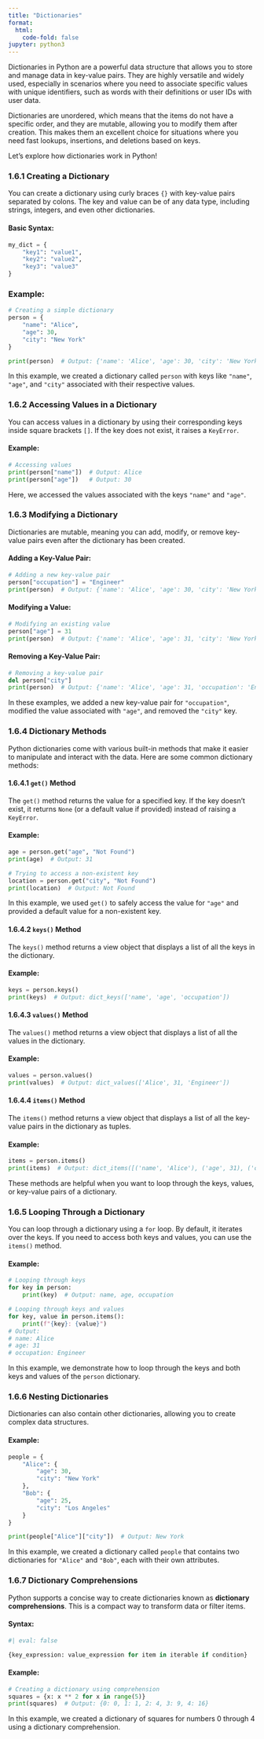 ```yaml
---
title: "Dictionaries"
format:
  html:
    code-fold: false
jupyter: python3
---
```



Dictionaries in Python are a powerful data structure that allows you to store and manage data in key-value pairs. They are highly versatile and widely used, especially in scenarios where you need to associate specific values with unique identifiers, such as words with their definitions or user IDs with user data.

Dictionaries are unordered, which means that the items do not have a specific order, and they are mutable, allowing you to modify them after creation. This makes them an excellent choice for situations where you need fast lookups, insertions, and deletions based on keys.

Let’s explore how dictionaries work in Python!



### 1.6.1 Creating a Dictionary

You can create a dictionary using curly braces `{}` with key-value pairs separated by colons. The key and value can be of any data type, including strings, integers, and even other dictionaries.

#### Basic Syntax:
```python
my_dict = {
    "key1": "value1",
    "key2": "value2",
    "key3": "value3"
}
```

### Example:
```python
# Creating a simple dictionary
person = {
    "name": "Alice",
    "age": 30,
    "city": "New York"
}

print(person)  # Output: {'name': 'Alice', 'age': 30, 'city': 'New York'}
```

In this example, we created a dictionary called `person` with keys like `"name"`, `"age"`, and `"city"` associated with their respective values.



### 1.6.2 Accessing Values in a Dictionary

You can access values in a dictionary by using their corresponding keys inside square brackets `[]`. If the key does not exist, it raises a `KeyError`.

#### Example:

```python
# Accessing values
print(person["name"])  # Output: Alice
print(person["age"])   # Output: 30
```

Here, we accessed the values associated with the keys `"name"` and `"age"`.



### 1.6.3 Modifying a Dictionary

Dictionaries are mutable, meaning you can add, modify, or remove key-value pairs even after the dictionary has been created.

#### Adding a Key-Value Pair:
```python
# Adding a new key-value pair
person["occupation"] = "Engineer"
print(person)  # Output: {'name': 'Alice', 'age': 30, 'city': 'New York', 'occupation': 'Engineer'}
```

#### Modifying a Value:
```python
# Modifying an existing value
person["age"] = 31
print(person)  # Output: {'name': 'Alice', 'age': 31, 'city': 'New York', 'occupation': 'Engineer'}
```

#### Removing a Key-Value Pair:
```python
# Removing a key-value pair
del person["city"]
print(person)  # Output: {'name': 'Alice', 'age': 31, 'occupation': 'Engineer'}
```

In these examples, we added a new key-value pair for `"occupation"`, modified the value associated with `"age"`, and removed the `"city"` key.



### 1.6.4 Dictionary Methods

Python dictionaries come with various built-in methods that make it easier to manipulate and interact with the data. Here are some common dictionary methods:

#### 1.6.4.1 `get()` Method

The `get()` method returns the value for a specified key. If the key doesn’t exist, it returns `None` (or a default value if provided) instead of raising a `KeyError`.

#### Example:
```python
age = person.get("age", "Not Found")
print(age)  # Output: 31

# Trying to access a non-existent key
location = person.get("city", "Not Found")
print(location)  # Output: Not Found
```

In this example, we used `get()` to safely access the value for `"age"` and provided a default value for a non-existent key.

#### 1.6.4.2 `keys()` Method

The `keys()` method returns a view object that displays a list of all the keys in the dictionary.

#### Example:
```python
keys = person.keys()
print(keys)  # Output: dict_keys(['name', 'age', 'occupation'])
```

#### 1.6.4.3 `values()` Method

The `values()` method returns a view object that displays a list of all the values in the dictionary.

#### Example:
```python
values = person.values()
print(values)  # Output: dict_values(['Alice', 31, 'Engineer'])
```

#### 1.6.4.4 `items()` Method

The `items()` method returns a view object that displays a list of all the key-value pairs in the dictionary as tuples.

#### Example:
```python
items = person.items()
print(items)  # Output: dict_items([('name', 'Alice'), ('age', 31), ('occupation', 'Engineer')])
```

These methods are helpful when you want to loop through the keys, values, or key-value pairs of a dictionary.



### 1.6.5 Looping Through a Dictionary

You can loop through a dictionary using a `for` loop. By default, it iterates over the keys. If you need to access both keys and values, you can use the `items()` method.

#### Example:
```python
# Looping through keys
for key in person:
    print(key)  # Output: name, age, occupation

# Looping through keys and values
for key, value in person.items():
    print(f"{key}: {value}")
# Output:
# name: Alice
# age: 31
# occupation: Engineer
```

In this example, we demonstrate how to loop through the keys and both keys and values of the `person` dictionary.



### 1.6.6 Nesting Dictionaries

Dictionaries can also contain other dictionaries, allowing you to create complex data structures.

#### Example:
```python
people = {
    "Alice": {
        "age": 30,
        "city": "New York"
    },
    "Bob": {
        "age": 25,
        "city": "Los Angeles"
    }
}

print(people["Alice"]["city"])  # Output: New York
```

In this example, we created a dictionary called `people` that contains two dictionaries for `"Alice"` and `"Bob"`, each with their own attributes.



### 1.6.7 Dictionary Comprehensions

Python supports a concise way to create dictionaries known as **dictionary comprehensions**. This is a compact way to transform data or filter items.

#### Syntax:
```python
#| eval: false

{key_expression: value_expression for item in iterable if condition}

```

#### Example:
```python
# Creating a dictionary using comprehension
squares = {x: x ** 2 for x in range(5)}
print(squares)  # Output: {0: 0, 1: 1, 2: 4, 3: 9, 4: 16}
```

In this example, we created a dictionary of squares for numbers 0 through 4 using a dictionary comprehension.
